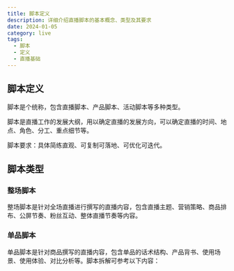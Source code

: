```yaml
---
title: 脚本定义
description: 详细介绍直播脚本的基本概念、类型及其要求
date: 2024-01-05
category: live
tags:
  - 脚本
  - 定义
  - 直播基础
---
```


## 脚本定义

脚本是个统称，包含直播脚本、产品脚本、活动脚本等多种类型。

脚本是直播工作的发展大纲，用以确定直播的发展方向，可以确定直播的时间、地点、角色、分工、重点细节等。

脚本要求：具体简练直观、可复制可落地、可优化可迭代。

## 脚本类型

### 整场脚本

整场脚本是针对全场直播进行撰写的直播内容，包含直播主题、营销策略、商品排布、公屏节奏、粉丝互动、整体直播节奏等内容。

### 单品脚本

单品脚本是针对商品撰写的直播内容，包含单品的话术结构、产品背书、使用场景、使用体验、对比分析等。脚本拆解可参考以下内容：